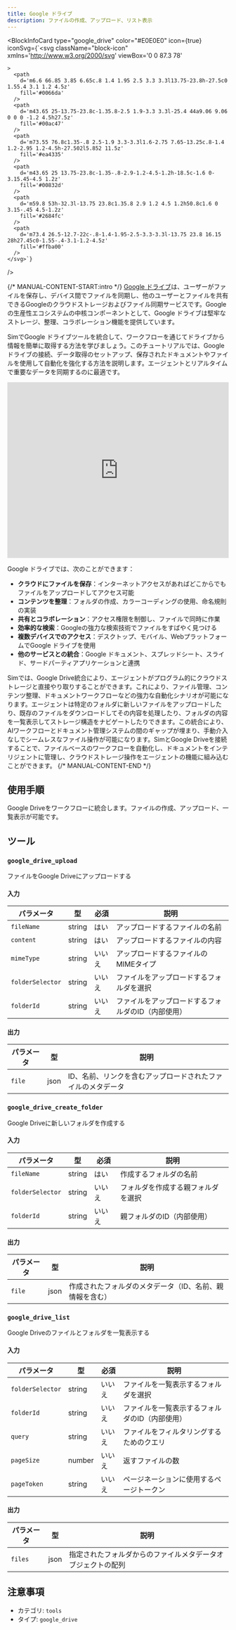 ```yaml
---
title: Google ドライブ
description: ファイルの作成、アップロード、リスト表示
---
```



<BlockInfoCard 
  type="google_drive"
  color="#E0E0E0"
  icon={true}
  iconSvg={`<svg className="block-icon"
      xmlns='http://www.w3.org/2000/svg'
      viewBox='0 0 87.3 78'
      
      
      
    >
      <path
        d='m6.6 66.85 3.85 6.65c.8 1.4 1.95 2.5 3.3 3.3l13.75-23.8h-27.5c0 1.55.4 3.1 1.2 4.5z'
        fill='#0066da'
      />
      <path
        d='m43.65 25-13.75-23.8c-1.35.8-2.5 1.9-3.3 3.3l-25.4 44a9.06 9.06 0 0 0 -1.2 4.5h27.5z'
        fill='#00ac47'
      />
      <path
        d='m73.55 76.8c1.35-.8 2.5-1.9 3.3-3.3l1.6-2.75 7.65-13.25c.8-1.4 1.2-2.95 1.2-4.5h-27.502l5.852 11.5z'
        fill='#ea4335'
      />
      <path
        d='m43.65 25 13.75-23.8c-1.35-.8-2.9-1.2-4.5-1.2h-18.5c-1.6 0-3.15.45-4.5 1.2z'
        fill='#00832d'
      />
      <path
        d='m59.8 53h-32.3l-13.75 23.8c1.35.8 2.9 1.2 4.5 1.2h50.8c1.6 0 3.15-.45 4.5-1.2z'
        fill='#2684fc'
      />
      <path
        d='m73.4 26.5-12.7-22c-.8-1.4-1.95-2.5-3.3-3.3l-13.75 23.8 16.15 28h27.45c0-1.55-.4-3.1-1.2-4.5z'
        fill='#ffba00'
      />
    </svg>`}
/>

{/* MANUAL-CONTENT-START:intro */}
[Google ドライブ](https://drive.google.com)は、ユーザーがファイルを保存し、デバイス間でファイルを同期し、他のユーザーとファイルを共有できるGoogleのクラウドストレージおよびファイル同期サービスです。Googleの生産性エコシステムの中核コンポーネントとして、Google ドライブは堅牢なストレージ、整理、コラボレーション機能を提供しています。

SimでGoogle ドライブツールを統合して、ワークフローを通じてドライブから情報を簡単に取得する方法を学びましょう。このチュートリアルでは、Google ドライブの接続、データ取得のセットアップ、保存されたドキュメントやファイルを使用して自動化を強化する方法を説明します。エージェントとリアルタイムで重要なデータを同期するのに最適です。

<iframe
  width="100%"
  height="400"
  src="https://www.youtube.com/embed/cRoRr4b-EAs"
  title="SimでGoogle ドライブツールを使用する"
  frameBorder="0"
  allow="accelerometer; autoplay; clipboard-write; encrypted-media; gyroscope; picture-in-picture"
  allowFullScreen
></iframe>

Google ドライブでは、次のことができます：

- **クラウドにファイルを保存**：インターネットアクセスがあればどこからでもファイルをアップロードしてアクセス可能
- **コンテンツを整理**：フォルダの作成、カラーコーディングの使用、命名規則の実装
- **共有とコラボレーション**：アクセス権限を制御し、ファイルで同時に作業
- **効率的な検索**：Googleの強力な検索技術でファイルをすばやく見つける
- **複数デバイスでのアクセス**：デスクトップ、モバイル、WebプラットフォームでGoogle ドライブを使用
- **他のサービスとの統合**：Google ドキュメント、スプレッドシート、スライド、サードパーティアプリケーションと連携

Simでは、Google Drive統合により、エージェントがプログラム的にクラウドストレージと直接やり取りすることができます。これにより、ファイル管理、コンテンツ整理、ドキュメントワークフローなどの強力な自動化シナリオが可能になります。エージェントは特定のフォルダに新しいファイルをアップロードしたり、既存のファイルをダウンロードしてその内容を処理したり、フォルダの内容を一覧表示してストレージ構造をナビゲートしたりできます。この統合により、AIワークフローとドキュメント管理システムの間のギャップが埋まり、手動介入なしでシームレスなファイル操作が可能になります。SimとGoogle Driveを接続することで、ファイルベースのワークフローを自動化し、ドキュメントをインテリジェントに管理し、クラウドストレージ操作をエージェントの機能に組み込むことができます。
{/* MANUAL-CONTENT-END */}

## 使用手順

Google Driveをワークフローに統合します。ファイルの作成、アップロード、一覧表示が可能です。

## ツール

### `google_drive_upload`

ファイルをGoogle Driveにアップロードする

#### 入力

| パラメータ | 型 | 必須 | 説明 |
| --------- | ---- | -------- | ----------- |
| `fileName` | string | はい | アップロードするファイルの名前 |
| `content` | string | はい | アップロードするファイルの内容 |
| `mimeType` | string | いいえ | アップロードするファイルのMIMEタイプ |
| `folderSelector` | string | いいえ | ファイルをアップロードするフォルダを選択 |
| `folderId` | string | いいえ | ファイルをアップロードするフォルダのID（内部使用） |

#### 出力

| パラメータ | 型 | 説明 |
| --------- | ---- | ----------- |
| `file` | json | ID、名前、リンクを含むアップロードされたファイルのメタデータ |

### `google_drive_create_folder`

Google Driveに新しいフォルダを作成する

#### 入力

| パラメータ | 型 | 必須 | 説明 |
| --------- | ---- | -------- | ----------- |
| `fileName` | string | はい | 作成するフォルダの名前 |
| `folderSelector` | string | いいえ | フォルダを作成する親フォルダを選択 |
| `folderId` | string | いいえ | 親フォルダのID（内部使用） |

#### 出力

| パラメータ | 型 | 説明 |
| --------- | ---- | ----------- |
| `file` | json | 作成されたフォルダのメタデータ（ID、名前、親情報を含む） |

### `google_drive_list`

Google Driveのファイルとフォルダを一覧表示する

#### 入力

| パラメータ | 型 | 必須 | 説明 |
| --------- | ---- | -------- | ----------- |
| `folderSelector` | string | いいえ | ファイルを一覧表示するフォルダを選択 |
| `folderId` | string | いいえ | ファイルを一覧表示するフォルダのID（内部使用） |
| `query` | string | いいえ | ファイルをフィルタリングするためのクエリ |
| `pageSize` | number | いいえ | 返すファイルの数 |
| `pageToken` | string | いいえ | ページネーションに使用するページトークン |

#### 出力

| パラメータ | 型 | 説明 |
| --------- | ---- | ----------- |
| `files` | json | 指定されたフォルダからのファイルメタデータオブジェクトの配列 |

## 注意事項

- カテゴリ: `tools`
- タイプ: `google_drive`
